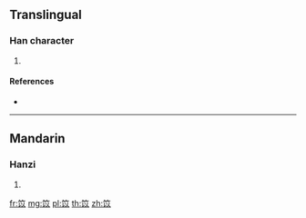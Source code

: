 {{character info/new}}
==Translingual==

===Han character===
{{Han char|rn=118|rad=竹|as=05|sn=11|four=|canj=HVIO,XHVIO,HLIO}}

# {{defn|Han|sort=竹05}}

====References====
* {{Han ref|kx=0879.210|dkj=25905|dj=1307.170|hdz=52953.010|uh=7B16|ud=31510}}

----

==Mandarin==

===Hanzi===
{{cmn-hanzi|pin=[[yǐ]] ([[yi3]])|wg=i<sup>3</sup>}}

# {{defn|lang=cmn|sort=竹05}}

[[fr:笖]]
[[mg:笖]]
[[pl:笖]]
[[th:笖]]
[[zh:笖]]